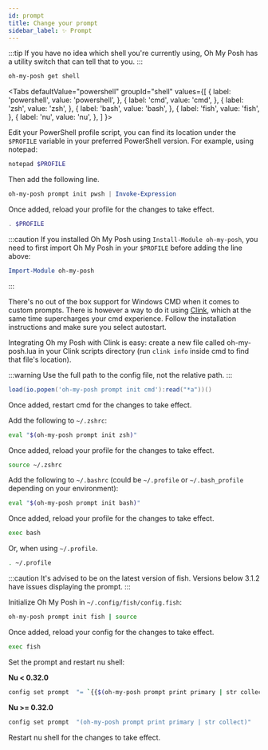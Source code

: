 ```yaml
---
id: prompt
title: Change your prompt
sidebar_label: ✨ Prompt
---
```



:::tip
If you have no idea which shell you're currently using, Oh My Posh has a utility switch that can tell that to you.
:::

```bash
oh-my-posh get shell
```

<Tabs
  defaultValue="powershell"
  groupId="shell"
  values={[
    { label: 'powershell', value: 'powershell', },
    { label: 'cmd', value: 'cmd', },
    { label: 'zsh', value: 'zsh', },
    { label: 'bash', value: 'bash', },
    { label: 'fish', value: 'fish', },
    { label: 'nu', value: 'nu', },
  ]
}>
<TabItem value="powershell">

Edit your PowerShell profile script, you can find its location under the `$PROFILE` variable in your preferred PowerShell version. For example, using notepad:

```powershell
notepad $PROFILE
```

Then add the following line.

```powershell
oh-my-posh prompt init pwsh | Invoke-Expression
```

Once added, reload your profile for the changes to take effect.

```powershell
. $PROFILE
```

:::caution
If you installed Oh My Posh using `Install-Module oh-my-posh`, you need to first import
Oh My Posh in your `$PROFILE` before adding the line above:

```powershell
Import-Module oh-my-posh
```
:::

</TabItem>
<TabItem value="cmd">

There's no out of the box support for Windows CMD when it comes to custom prompts.
There is however a way to do it using [Clink][clink], which at the same time supercharges
your cmd experience. Follow the installation instructions and make sure you select autostart.

Integrating Oh my Posh with Clink is easy: create a new file called oh-my-posh.lua in your Clink
scripts directory (run `clink info` inside cmd to find that file's location).

:::warning
Use the full path to the config file, not the relative path.
:::

```lua title="oh-my-posh.lua"
load(io.popen('oh-my-posh prompt init cmd'):read("*a"))()
```

Once added, restart cmd for the changes to take effect.

</TabItem>
<TabItem value="zsh">

Add the following to `~/.zshrc`:

```bash
eval "$(oh-my-posh prompt init zsh)"
```

Once added, reload your profile for the changes to take effect.

```bash
source ~/.zshrc
```

</TabItem>
<TabItem value="bash">

Add the following to `~/.bashrc` (could be `~/.profile` or `~/.bash_profile` depending on your environment):

```bash
eval "$(oh-my-posh prompt init bash)"
```

Once added, reload your profile for the changes to take effect.

```bash
exec bash
```

Or, when using `~/.profile`.

```bash
. ~/.profile
```

</TabItem>
<TabItem value="fish">

:::caution
It's advised to be on the latest version of fish. Versions below 3.1.2 have issues displaying the prompt.
:::

Initialize Oh My Posh in `~/.config/fish/config.fish`:

```bash
oh-my-posh prompt init fish | source
```

Once added, reload your config for the changes to take effect.

```bash
exec fish
```

</TabItem>
<TabItem value="nu">

Set the prompt and restart nu shell:

**Nu < 0.32.0**

```bash
config set prompt  "= `{{$(oh-my-posh prompt print primary | str collect)}}`"
```

**Nu >= 0.32.0**

```bash
config set prompt  "(oh-my-posh prompt print primary | str collect)"
```

Restart nu shell for the changes to take effect.

</TabItem>
</Tabs>

[clink]: https://chrisant996.github.io/clink/

